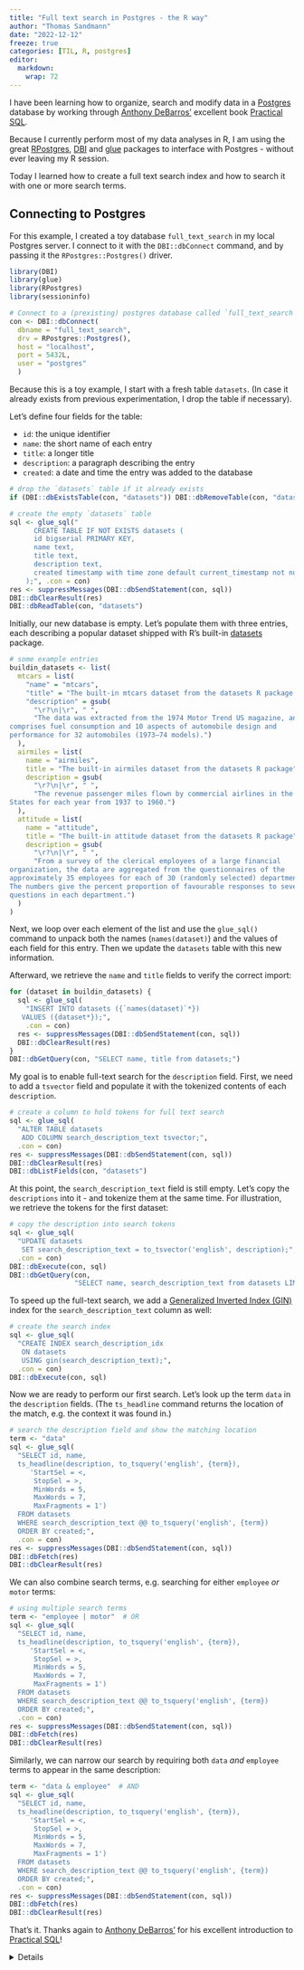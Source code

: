 ```yaml
---
title: "Full text search in Postgres - the R way"
author: "Thomas Sandmann"
date: "2022-12-12"
freeze: true
categories: [TIL, R, postgres]
editor: 
  markdown: 
    wrap: 72
---
```


I have been learning how to organize, search and modify data in a 
[Postgres](https://www.postgresql.org/) 
database by working through 
[Anthony DeBarros'](https://www.wsj.com/news/author/anthony-debarros) 
excellent book 
[Practical SQL](https://nostarch.com/practical-sql-2nd-edition).

Because I currently perform most of my data analyses in R, I am using the 
great 
[RPostgres](https://cran.r-project.org/package=RPostgres),
[DBI](https://cran.r-project.org/package=DBI)
and
[glue](https://cran.r-project.org/package=glue)
packages to interface with Postgres - without ever leaving my R session. 

Today I learned how to create a full text search index and how to search it
with one or more search terms.

## Connecting to Postgres

For this example, I created a toy database `full_text_search` in my local
Postgres server. I connect to it with the `DBI::dbConnect` command, and by 
passing it the `RPostgres::Postgres()` driver.

```r
library(DBI)
library(glue)
library(RPostgres)
library(sessioninfo)

# Connect to a (prexisting) postgres database called `full_text_search`
con <- DBI::dbConnect(
  dbname = "full_text_search",
  drv = RPostgres::Postgres(),
  host = "localhost",
  port = 5432L,
  user = "postgres"
  )
```

Because this is a toy example, I start with a fresh table `datasets`. (In case
it already exists from previous experimentation, I drop the table if necessary).

Let's define four fields for the table:

- `id`: the unique identifier
- `name`: the short name of each entry
- `title`: a longer title
- `description`: a paragraph describing the entry
- `created`: a date and time the entry was added to the database 

```r
# drop the `datasets` table if it already exists
if (DBI::dbExistsTable(con, "datasets")) DBI::dbRemoveTable(con, "datasets")

# create the empty `datasets` table
sql <- glue_sql("
      CREATE TABLE IF NOT EXISTS datasets (
      id bigserial PRIMARY KEY,
      name text,
      title text,
      description text,
      created timestamp with time zone default current_timestamp not null
    );", .con = con)
res <- suppressMessages(DBI::dbSendStatement(con, sql))
DBI::dbClearResult(res)
DBI::dbReadTable(con, "datasets")
```

Initially, our new database is empty. Let's populate them with three entries,
each describing a popular dataset shipped with R's built-in
[datasets](https://stat.ethz.ch/R-manual/R-devel/library/datasets/html/00Index.html)
package.

```r
# some example entries
buildin_datasets <- list(
  mtcars = list(
    "name" = "mtcars", 
    "title" = "The built-in mtcars dataset from the datasets R package.",
    "description" = gsub(
      "\r?\n|\r", " ", 
      "The data was extracted from the 1974 Motor Trend US magazine, and 
comprises fuel consumption and 10 aspects of automobile design and
performance for 32 automobiles (1973–74 models).")
  ), 
  airmiles = list(
    name = "airmiles",
    title = "The built-in airmiles dataset from the datasets R package",
    description = gsub(
      "\r?\n|\r", " ", 
      "The revenue passenger miles flown by commercial airlines in the United
States for each year from 1937 to 1960.")
  ),
  attitude = list(
    name = "attitude", 
    title = "The built-in attitude dataset from the datasets R package",
    description = gsub(
      "\r?\n|\r", " ", 
      "From a survey of the clerical employees of a large financial
organization, the data are aggregated from the questionnaires of the
approximately 35 employees for each of 30 (randomly selected) departments. 
The numbers give the percent proportion of favourable responses to seven
questions in each department.")
  )
)
```

Next, we loop over each element of the list and use the `glue_sql()` command
to unpack both the names (`names(dataset)`) and the values of each field for 
this entry. Then we update the `datasets` table with this new information.

Afterward, we retrieve the `name` and `title` fields to verify the
correct import:

```r
for (dataset in buildin_datasets) {
  sql <- glue_sql(
    "INSERT INTO datasets ({`names(dataset)`*})
   VALUES ({dataset*});", 
    .con = con)
  res <- suppressMessages(DBI::dbSendStatement(con, sql))
  DBI::dbClearResult(res)
}
DBI::dbGetQuery(con, "SELECT name, title from datasets;")
```

My goal is to enable full-text search for the `description` field. First, we 
need to add a `tsvector` field and populate it with the tokenized contents 
of each `description`.

```r
# create a column to hold tokens for full text search
sql <- glue_sql(
  "ALTER TABLE datasets
   ADD COLUMN search_description_text tsvector;", 
  .con = con)
res <- suppressMessages(DBI::dbSendStatement(con, sql))
DBI::dbClearResult(res)
DBI::dbListFields(con, "datasets")
```

At this point, the `search_description_text` field is still empty. Let's 
copy the `descriptions` into it - and tokenize them at the same time. For 
illustration, we retrieve the tokens for the first dataset:

```r
# copy the description into search tokens
sql <- glue_sql(
  "UPDATE datasets
   SET search_description_text = to_tsvector('english', description);", 
  .con = con)
DBI::dbExecute(con, sql)
DBI::dbGetQuery(con, 
                "SELECT name, search_description_text from datasets LIMIT 1;")
```

To speed up the full-text search, we add a
[Generalized Inverted Index (GIN)](https://www.postgresql.org/docs/current/gin-intro.html#:~:text=GIN%20stands%20for%20Generalized%20Inverted,appear%20within%20the%20composite%20items.)
index for the `search_description_text` column as well:

```r
# create the search index
sql <- glue_sql(
  "CREATE INDEX search_description_idx
   ON datasets
   USING gin(search_description_text);",
  .con = con)
DBI::dbExecute(con, sql)
```

Now we are ready to perform our first search. Let's look up the term `data` in
the `description` fields. (The `ts_headline` command returns the location of the
match, e.g. the context it was found in.)

```r
# search the description field and show the matching location
term <- "data"
sql <- glue_sql(
  "SELECT id, name,
  ts_headline(description, to_tsquery('english', {term}),
     'StartSel = <,
      StopSel = >,
      MinWords = 5,
      MaxWords = 7,
      MaxFragments = 1')
  FROM datasets
  WHERE search_description_text @@ to_tsquery('english', {term})
  ORDER BY created;",
  .con = con)
res <- suppressMessages(DBI::dbSendStatement(con, sql))
DBI::dbFetch(res)
DBI::dbClearResult(res)
```

We can also combine search terms, e.g. searching for either `employee` _or_ 
`motor` terms:

```r
# using multiple search terms
term <- "employee | motor"  # OR
sql <- glue_sql(
  "SELECT id, name,
  ts_headline(description, to_tsquery('english', {term}),
     'StartSel = <,
      StopSel = >,
      MinWords = 5,
      MaxWords = 7,
      MaxFragments = 1')
  FROM datasets
  WHERE search_description_text @@ to_tsquery('english', {term})
  ORDER BY created;",
  .con = con)
res <- suppressMessages(DBI::dbSendStatement(con, sql))
DBI::dbFetch(res)
DBI::dbClearResult(res)
```

Similarly, we can narrow our search by requiring both `data` _and_ `employee`
terms to appear in the same description:

```r
term <- "data & employee"  # AND
sql <- glue_sql(
  "SELECT id, name,
  ts_headline(description, to_tsquery('english', {term}),
     'StartSel = <,
      StopSel = >,
      MinWords = 5,
      MaxWords = 7,
      MaxFragments = 1')
  FROM datasets
  WHERE search_description_text @@ to_tsquery('english', {term})
  ORDER BY created;",
  .con = con)
res <- suppressMessages(DBI::dbSendStatement(con, sql))
DBI::dbFetch(res)
DBI::dbClearResult(res)
```

That's it. Thanks again to 
[Anthony DeBarros'](https://www.wsj.com/news/author/anthony-debarros) 
for his excellent introduction to 
[Practical SQL](https://nostarch.com/practical-sql-2nd-edition)!

<details>
```r
sessioninfo::session_info()
```
</details>
